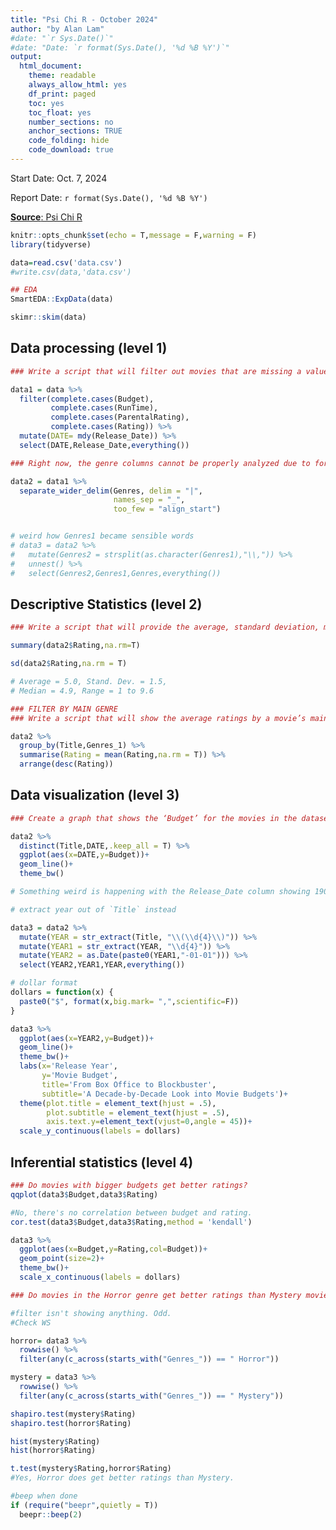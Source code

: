 ```yaml
---
title: "Psi Chi R - October 2024"
author: "by Alan Lam"
#date: "`r Sys.Date()`"
#date: "Date: `r format(Sys.Date(), '%d %B %Y')`" 
output:
  html_document:
    theme: readable
    always_allow_html: yes
    df_print: paged
    toc: yes
    toc_float: yes
    number_sections: no
    anchor_sections: TRUE
    code_folding: hide
    code_download: true
---
```

Start Date: Oct. 7, 2024

Report Date: `r format(Sys.Date(), '%d %B %Y')`

[**Source**: Psi Chi R](https://osf.io/acuhe/wiki/home/)


```r
knitr::opts_chunk$set(echo = T,message = F,warning = F)
library(tidyverse)

data=read.csv('data.csv')
#write.csv(data,'data.csv')
```


```r
## EDA
SmartEDA::ExpData(data)

skimr::skim(data)


```


## Data processing (level 1)



```r
### Write a script that will filter out movies that are missing a value in the ‘Budget,’ ‘RunTime,’ ‘ParentalRating’ and ‘Rating’ columns.

data1 = data %>% 
  filter(complete.cases(Budget),
         complete.cases(RunTime),
         complete.cases(ParentalRating),
         complete.cases(Rating)) %>% 
  mutate(DATE= mdy(Release_Date)) %>% 
  select(DATE,Release_Date,everything())
```



```r
### Right now, the genre columns cannot be properly analyzed due to formatting (e.g., Action| Fantasy| Horror| Mystery| Romance). Write a script that will separate the column into multiple Genre categories.

data2 = data1 %>% 
  separate_wider_delim(Genres, delim = "|",
                       names_sep = "_",
                       too_few = "align_start")


# weird how Genres1 became sensible words
# data3 = data2 %>% 
#   mutate(Genres2 = strsplit(as.character(Genres1),"\\,")) %>% 
#   unnest() %>% 
#   select(Genres2,Genres1,Genres,everything())
```


## Descriptive Statistics (level 2)


```r
### Write a script that will provide the average, standard deviation, median, and range of the ‘Rating’ variable. Note the values you got from running the code

summary(data2$Rating,na.rm=T)

sd(data2$Rating,na.rm = T)

# Average = 5.0, Stand. Dev. = 1.5,
# Median = 4.9, Range = 1 to 9.6
```



```r
### FILTER BY MAIN GENRE
### Write a script that will show the average ratings by a movie’s main genre. 

data2 %>% 
  group_by(Title,Genres_1) %>% 
  summarise(Rating = mean(Rating,na.rm = T)) %>% 
  arrange(desc(Rating))
```

## Data visualization (level 3)



```r
### Create a graph that shows the ‘Budget’ for the movies in the dataset over time.

data2 %>% 
  distinct(Title,DATE,.keep_all = T) %>% 
  ggplot(aes(x=DATE,y=Budget))+
  geom_line()+
  theme_bw()

# Something weird is happening with the Release_Date column showing 1905 for movies like Habit (2017) or Voidfinder (2017)
```

```r
# extract year out of `Title` instead

data3 = data2 %>% 
  mutate(YEAR = str_extract(Title, "\\(\\d{4}\\)")) %>% 
  mutate(YEAR1 = str_extract(YEAR, "\\d{4}")) %>% 
  mutate(YEAR2 = as.Date(paste0(YEAR1,"-01-01"))) %>% 
  select(YEAR2,YEAR1,YEAR,everything())

# dollar format
dollars = function(x) {
  paste0("$", format(x,big.mark= ",",scientific=F))
}

data3 %>% 
  ggplot(aes(x=YEAR2,y=Budget))+
  geom_line()+
  theme_bw()+
  labs(x='Release Year',
       y='Movie Budget',
       title='From Box Office to Blockbuster',
       subtitle='A Decade-by-Decade Look into Movie Budgets')+
  theme(plot.title = element_text(hjust = .5),
        plot.subtitle = element_text(hjust = .5),
        axis.text.y=element_text(vjust=0,angle = 45))+
  scale_y_continuous(labels = dollars)
```


## Inferential statistics (level 4)

```r
### Do movies with bigger budgets get better ratings?
qqplot(data3$Budget,data3$Rating)
```

```r
#No, there's no correlation between budget and rating.
cor.test(data3$Budget,data3$Rating,method = 'kendall')
```

```r
data3 %>% 
  ggplot(aes(x=Budget,y=Rating,col=Budget))+
  geom_point(size=2)+
  theme_bw()+
  scale_x_continuous(labels = dollars)
```



```r

### Do movies in the Horror genre get better ratings than Mystery movies? 

#filter isn't showing anything. Odd.
#Check WS

horror= data3 %>%
  rowwise() %>%
  filter(any(c_across(starts_with("Genres_")) == " Horror"))

mystery = data3 %>%
  rowwise() %>%
  filter(any(c_across(starts_with("Genres_")) == " Mystery"))

```

```r
shapiro.test(mystery$Rating)
shapiro.test(horror$Rating)

hist(mystery$Rating)
hist(horror$Rating)

t.test(mystery$Rating,horror$Rating)
#Yes, Horror does get better ratings than Mystery.
```


```r
#beep when done
if (require("beepr",quietly = T))
  beepr::beep(2)
```
